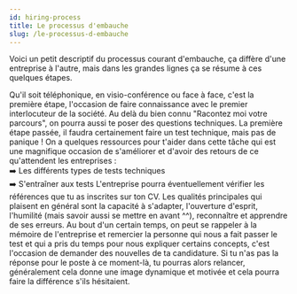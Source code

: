 ```yaml
---
id: hiring-process
title: Le processus d'embauche
slug: /le-processus-d-embauche
---
```



Voici un petit descriptif du processus courant d'embauche, ça diffère d'une entreprise à l'autre, mais dans les grandes lignes ça se résume à ces quelques étapes.

<Timeline>
  <TimelineStep title="L'entretien">
    Qu'il soit téléphonique, en visio-conférence ou face à face, c'est la première étape, l'occasion de faire connaissance avec le premier interlocuteur de la société. Au delà du bien connu "Racontez moi votre parcours", on pourra aussi te poser des <Link to="questions-techniques">questions techniques</Link>.
  </TimelineStep>

  <TimelineStep title="Le test technique">
    La première étape passée, il faudra certainement faire un test technique, mais pas de panique ! On a quelques ressources pour t'aider dans cette tâche qui est une magnifique occasion de s'améliorer et d'avoir des retours de ce qu'attendent les entreprises&nbsp;: <br />
    ➡️ <Link to="les-types-de-tests-techniques">Les différents types de tests techniques</Link><br />
    ➡️ <Link to="s-entrainer-aux-tests">S'entraîner aux tests</Link>
  </TimelineStep>

  <TimelineStep title="Références">
    L'entreprise pourra éventuellement vérifier les références que tu as inscrites sur ton CV.
  </TimelineStep>

  <TimelineStep title="Ce qui est attendu d'un entretien (technique ou de personnalité)">
    Les qualités principales qui plaisent en général sont la capacité à s'adapter, l'ouverture d'esprit, l'humilité (mais savoir aussi se mettre en avant ^^), reconnaître et apprendre de ses erreurs.
  </TimelineStep>

  <TimelineStep title="Après l'entretien">
    Au bout d'un certain temps, on peut se rappeler à la mémoire de l'entreprise et remercier la personne qui nous a fait passer le test et qui a pris du temps pour nous expliquer certains concepts, c'est l'occasion de demander des nouvelles de ta candidature. Si tu n'as pas la réponse pour le poste à ce moment-là, tu pourras alors relancer, généralement cela donne une image dynamique et motivée et cela pourra faire la différence s'ils hésitaient.
  </TimelineStep>
</Timeline>
